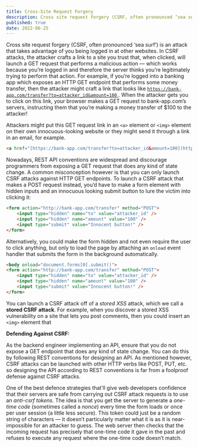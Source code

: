 ```yaml
---
title: Cross-Site Request Forgery
description: Cross site request forgery (CSRF, often pronounced ‘sea surf’) is an attack that takes advantage of you being logged in at other websites.
published: true
date: 2022-06-25
---
```


Cross site request forgery (CSRF, often pronounced ‘sea surf’) is an attack that takes advantage of you being logged in at other websites. In CSRF attacks, the attacker crafts a link to a site you trust that, when clicked, will launch a GET request that performs a malicious action — which works because you’re logged in and therefore the server thinks you’re legitimately trying to perform that action. For example, if you’re logged into a banking app which exposes an HTTP GET endpoint that performs some money transfer, then the attacker might craft a link that looks like [ `https://bank-app.com/transfer?to=attacker_id&amount=100` ](https://bank-app.com/transfer?to=attacker_id&amount=100). When the attacker gets you to click on this link, your browser makes a GET request to bank-app.com’s servers, instructing them that you’re making a money transfer of $100 to the attacker!

Attackers might put this GET request link in an `<a>` element or `<img>` element on their own innocuous-looking website or  they might send it through a link in an email, for example.

```html
<a href="[https://bank-app.com/transfer?to=attacker_id&amount=100](https://bank-app.com/transfer?to=attacker_id&amount=100)">Click me!</a>
```

Nowadays, REST API conventions are widespread and discourage programmers from exposing a GET request that does any kind of state change. A common misconception however is that you can only launch CSRF attacks against HTTP GET endpoints. To launch a CSRF attack that makes a POST request instead, you’d have to make a form element with hidden inputs and an innocuous looking submit button to lure the victim into clicking it:

```html
<form action="http://bank-app.com/transfer" method="POST">
    <input type="hidden" name="to" value="attacker_id" />
    <input type="hidden" name="amount" value="100" />
    <input type="submit" value="Innocent button!" />
</form>
```

Alternatively, you could make the form hidden and not even require the user to click anything, but only to load the page by attaching an `onload` event handler that submits the form in the background automatically.

```html
<body onload="document.forms[0].submit()">
<form action="http://bank-app.com/transfer" method="POST">
    <input type="hidden" name="to" value="attacker_id" />
    <input type="hidden" name="amount" value="100" />
    <input type="submit" value="Innocent button!" />
</form>
```

You can launch a CSRF attack off of a *stored XSS* attack, which we call a **stored CSRF attack**. For example, when you discover a stored XSS vulnerability on a site that lets you post comments, then you could insert an `<img>` element that 

**Defending Against CSRF:**

As the backend engineer implementing an API, ensure that you do not expose a GET endpoint that does any kind of state change. You can do this by following REST conventions for designing an API. As mentioned however, CSRF attacks can be launched with other HTTP verbs like POST, PUT, etc. so designing the API according to REST conventions is far from a foolproof defense against CSRF attacks.

One of the best defence strategies that’ll give web developers confidence that their servers are safe from carrying out CSRF attack requests is to use an *anti-csrf tokens.* The idea is that you get the server to generate a *one-time code* (sometimes called a *nonce*) every time the form loads or once per user session (a little less secure). This token could just be a random string of characters — it doesn’t particularly matter what it is as it is near-impossible for an attacker to guess. The web server then checks that the incoming request has precisely that one-time code it gave in the past and refuses to execute any request where the one-time code doesn’t match.
